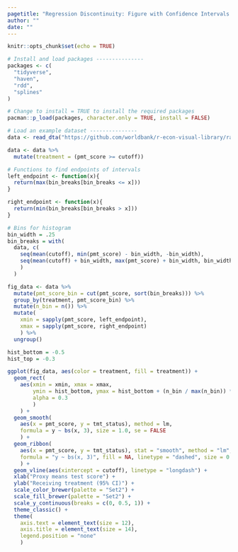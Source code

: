 ```yaml
---
pagetitle: "Regression Discontinuity: Figure with Confidence Intervals and Histograms"
author: ""
date: ""
---
```


```r
knitr::opts_chunk$set(echo = TRUE)
```

```r
# Install and load packages ---------------
packages <- c(
  "tidyverse",
  "haven",
  "rdd",
  "splines"
)

# Change to install = TRUE to install the required packages
pacman::p_load(packages, character.only = TRUE, install = FALSE)

# Load an example dataset ---------------
data <- read_dta("https://github.com/worldbank/r-econ-visual-library/raw/master/Library/Data/RDD_data.dta")

data <- data %>%
  mutate(treatment = (pmt_score >= cutoff))

# Functions to find endpoints of intervals
left_endpoint <- function(x){
  return(max(bin_breaks[bin_breaks <= x]))
}

right_endpoint <- function(x){
  return(min(bin_breaks[bin_breaks > x]))
}

# Bins for histogram
bin_width = .25
bin_breaks = with(
  data, c(
    seq(mean(cutoff), min(pmt_score) - bin_width, -bin_width), 
    seq(mean(cutoff) + bin_width, max(pmt_score) + bin_width, bin_width)
    )
  )

fig_data <- data %>%
  mutate(pmt_score_bin = cut(pmt_score, sort(bin_breaks))) %>%
  group_by(treatment, pmt_score_bin) %>%
  mutate(n_bin = n()) %>%
  mutate(
    xmin = sapply(pmt_score, left_endpoint),
    xmax = sapply(pmt_score, right_endpoint)
    ) %>%
  ungroup()

hist_bottom = -0.5
hist_top = -0.3

ggplot(fig_data, aes(color = treatment, fill = treatment)) +
  geom_rect(
    aes(xmin = xmin, xmax = xmax,
        ymin = hist_bottom, ymax = hist_bottom + (n_bin / max(n_bin)) * (hist_top - hist_bottom),
        alpha = 0.3
        )
    ) +
  geom_smooth(
    aes(x = pmt_score, y = tmt_status), method = lm, 
    formula = y ~ bs(x, 3), size = 1.0, se = FALSE
    ) +
  geom_ribbon(
    aes(x = pmt_score, y = tmt_status), stat = "smooth", method = "lm", 
    formula = "y ~ bs(x, 3)", fill = NA, linetype = "dashed", size = 0.3
    ) +
  geom_vline(aes(xintercept = cutoff), linetype = "longdash") +
  xlab("Proxy means test score") +
  ylab("Receiving treatment (95% CI)") +
  scale_color_brewer(palette = "Set2") +
  scale_fill_brewer(palette = "Set2") +
  scale_y_continuous(breaks = c(0, 0.5, 1)) +
  theme_classic() +
  theme(
    axis.text = element_text(size = 12),
    axis.title = element_text(size = 14),
    legend.position = "none"
    )

```


